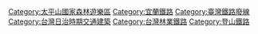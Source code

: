 {{Commons category}}
{{Category main}}

[[Category:太平山國家森林遊樂區|Category:太平山國家森林遊樂區]]
[[Category:宜蘭鐵路|Category:宜蘭鐵路]]
[[Category:臺灣鐵路廢線|Category:臺灣鐵路廢線]]
[[Category:台灣日治時期交通建築|Category:台灣日治時期交通建築]]
[[Category:台灣林業鐵路|Category:台灣林業鐵路]]
[[Category:登山鐵路|Category:登山鐵路]]